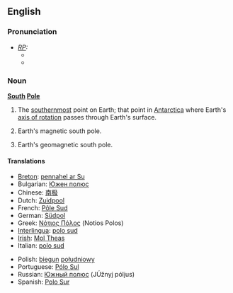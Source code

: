 {{see|south pole}}
==English==
===Pronunciation===
* ''[[RP]]:''
** {{IPA|/ˈsaʊθ pəʊl/}}
** {{SAMPA|//}}

===Noun===
{{wikipedia}}
'''[[south|South]] [[pole|Pole]]'''
# {{geography}} The [[southernmost]] point on Earth; that point in [[Antarctica]] where Earth's [[axis of rotation]] passes through Earth's surface.
# {{geography}} Earth's magnetic south pole.
# {{geography}} Earth's geomagnetic south pole.

====Translations====
{{top}}
*[[Breton]]: [[pennahel ar Su]] {{m}}
*Bulgarian: [[Южен полюс]]
*Chinese: [[南极]]
*Dutch: [[Zuidpool]] {{m}}
*French: [[Pôle Sud]] {{m}}
*German: [[Südpol]] {{m}}
*Greek: [[Νότιος Πόλος]] (Notios Polos)
*[[Interlingua]]: [[polo sud]]
*[[Irish]]: [[Mol Theas]]
*Italian: [[polo sud]] {{m}}
{{mid}}
*Polish: [[biegun]] [[południowy]] {{m}}
*Portuguese: [[Pólo Sul]] {{m}}
*Russian: [[Южный полюс]] (JÚžnyj póljus) {{m}}
*Spanish: [[Polo Sur]] {{m}}
{{bottom}}